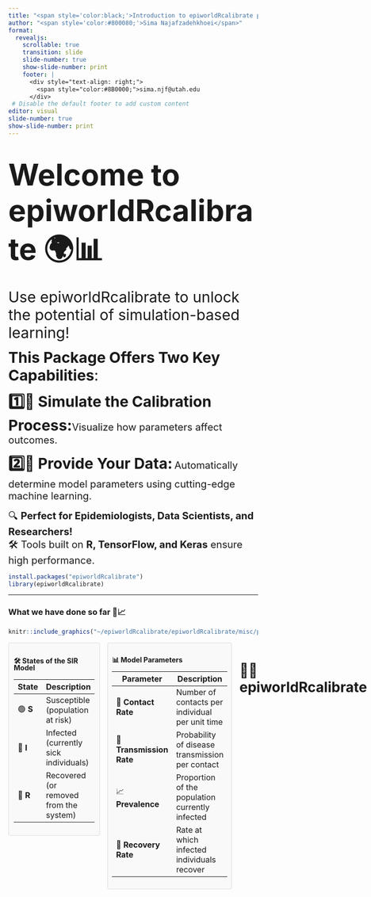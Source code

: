 ```yaml
---
title: "<span style='color:black;'>Introduction to epiworldRcalibrate package</span>"
author: "<span style='color:#800080;'>Sima Najafzadehkhoei</span>"
format: 
  revealjs:
    scrollable: true
    transition: slide
    slide-number: true
    show-slide-number: print
    footer: |
      <div style="text-align: right;">
        <span style="color:#8B0000;">sima.njf@utah.edu
      </div>
 # Disable the default footer to add custom content
editor: visual
slide-number: true
show-slide-number: print
---
```


# [Welcome to **epiworldRcalibrate** 🌍📊]{style="font-size: 60px;"}

[Use epiworldRcalibrate to unlock the potential of simulation-based learning!]{style="font-size: 30px;"}

[**This Package Offers Two Key Capabilities**:]{style="font-size: 30px;"}

[1️⃣🚀 Simulate the Calibration Process:]{style="font-size: 30px; font-weight: bold;"}[Visualize how parameters affect outcomes.]{style="font-size: 20px;"}

[2️⃣🎯 Provide Your Data:]{style="font-size: 30px; font-weight: bold;"} [Automatically determine model parameters using cutting-edge machine learning.]{style="font-size: 20px;"}

[🔍 **Perfect for Epidemiologists, Data Scientists, and Researchers!**\
🛠️ Tools built on **R, TensorFlow, and Keras** ensure high performance.]{style="font-size: 20px;"}

``` r
install.packages("epiworldRcalibrate")
library(epiworldRcalibrate)
```

------------------------------------------------------------------------

### What we have done so far 🦠📈

```r
knitr::include_graphics("~/epiworldRcalibrate/epiworldRcalibrate/misc/plan.jpg")
```

<div style="display: flex; align-items: flex-start; gap: 15px;">

<!-- Left Table -->

::: {style="font-size: 12px; line-height: 1; width: 50%; text-align: left; border: 1px solid #ddd; padding: 10px; border-radius: 3px; background-color: #f9f9f9;"}
### 🛠️ **States of the SIR Model**

| **State** | **Description**                        |
|-----------|----------------------------------------|
| 🟢 **S**  | Susceptible (population at risk)       |
| 🔴 **I**  | Infected (currently sick individuals)  |
| 🔵 **R**  | Recovered (or removed from the system) |
:::

<!-- Right Table -->

::: {style="font-size: 12px; line-height: 1; width: 50%; text-align: left; border: 1px solid #ddd; padding: 8px; border-radius: 3px; background-color: #f9f9f9;"}
### 📊 **Model Parameters**

+--------------------------+-------------------------------------------------+
| **Parameter**            | **Description**                                 |
+==========================+=================================================+
| 🤝 **Contact Rate**      | Number of contacts per individual per unit time |
+--------------------------+-------------------------------------------------+
| 💉 **Transmission Rate** | Probability of disease transmission per contact |
+--------------------------+-------------------------------------------------+
| 📈 **Prevalence**        | Proportion of the population currently infected |
+--------------------------+-------------------------------------------------+
| 🛌 **Recovery Rate**     | Rate at which infected individuals recover      |
+--------------------------+-------------------------------------------------+
:::

# 🚀🎯 epiworldRcalibrate

our Ultimate Tool for Epidemic Insights

```r
knitr::include_graphics("~/epiworldRcalibrate/epiworldRcalibrate/misc/epiworldRcalibrate_scenario.jpg")
```

# 🚀 Simulate and calibrate SIR Function

``` .r
N = 2e4
n = 5000
ndays = 50
epochs = 100
ncores = 20
verbose = 2
simulate_calibrate_sir(N, n, ndays, ncores, epochs, verbose)
```

::: {.columns style="font-size:17px;"}
::: {.column width="40%"}
🎯 [**What Does This Function Do?**]{style="color: #4CAF50;"}

1️⃣ [**Data Generation:**]{style="color: #2196F3;"} Create realistic epidemic scenarios

2️⃣ [**Simulation:**]{style="color: #FFC107;"} Model the spread of disease over time

3️⃣ [**Model Training:**]{style="color: #9C27B0;"} Use CNNs for best-fitting parameters

4️⃣ [**Evaluation:**]{style="color: #FF5722;"} Assess performance (e.g., MAE)

5️⃣ [**Visualization:**]{style="color: #673AB7;"} Generate intuitive plots
:::

::: {.column width="60%"}
+--------------------------------------------------+--------------------------------------+--------------------------------------------------+------------------------------------+
| [Category]{style="color: #4CAF50;"}              | [Parameter]{style="color: #2196F3;"} | [Description]{style="color: #FFC107;"}           | [Example]{style="color: #9C27B0;"} |
+==================================================+======================================+==================================================+====================================+
| [**Simulation Inputs**]{style="color: #4CAF50;"} | N                                    | Total number of simulations to run.              | 20,000                             |
+--------------------------------------------------+--------------------------------------+--------------------------------------------------+------------------------------------+
|                                                  | n                                    | Population size for each simulation.             | 5,000                              |
+--------------------------------------------------+--------------------------------------+--------------------------------------------------+------------------------------------+
|                                                  | ndays                                | Duration of the simulation in days.              | 50                                 |
+--------------------------------------------------+--------------------------------------+--------------------------------------------------+------------------------------------+
|                                                  | ncores                               | Number of cores for parallel processing.         | 20                                 |
+--------------------------------------------------+--------------------------------------+--------------------------------------------------+------------------------------------+
| [**Model Training**]{style="color: #FF5722;"}    | epochs                               | Number of training iterations for the CNN model. | 100                                |
+--------------------------------------------------+--------------------------------------+--------------------------------------------------+------------------------------------+
| [**Inputs**]{style="color: #FFC107;"}            | verbose                              | Level of detail in the training output.          |                                    |
+--------------------------------------------------+--------------------------------------+--------------------------------------------------+------------------------------------+
:::
:::

## 🌟 Going Deep into the Function

::: {.columns}

::: {.column width="60%"}
<div id="code-container" style="
  font-family: 'Courier New', Courier, monospace; 
  background-color: #1e1e1e; 
  color: #dcdcdc; 
  padding: 20px; 
  border-radius: 10px; 
  line-height: 1.8; 
  max-width: 100%; 
  position: relative; 
  box-shadow: 0px 4px 6px rgba(0, 0, 0, 0.3); 
  font-size: 20px;">
<pre><code id="code-block">
simulate_calibrate_sir <- function(N, n, ndays, ncores, epochs, verbose) {
  theta <- generate_theta(N, n)
  seeds <- sample.int(.Machine$integer.max, N, TRUE)
  path = "~/epiworldRcalibrate/misc/simulated_data/sir-%06i.rds"

  matrices <- run_simulations(N, n, ndays, ncores, theta, seeds)

  filtered_data <- filter_non_null(matrices, theta)
  matrices <- filtered_data$matrices
  theta <- filtered_data$theta
  N <- filtered_data$N

  arrays_1d <- prepare_data_for_tensorflow(matrices, N)

  theta2 <- data.table::as.data.table(data.table::copy(theta))
  theta2$crate <- stats::plogis(theta2$crate / 10)

  data_split <- split_data(arrays_1d, theta2, N)
  train <- data_split$train
  test <- data_split$test

  model <- build_cnn_model(dim(arrays_1d)[-1], ncol(theta2))
  train_model(model, train, epochs = epochs, verbose = verbose)

  eval_results <- evaluate_model(model, test, theta)
  pred <- eval_results$pred
  MAEs <- eval_results$MAEs

  plot_results(pred, test, theta, MAEs, N, floor(N * 0.7))
  return(list(pred = pred, MAEs = MAEs))
}
</code></pre>
</div>
:::

::: {.column width="40%"}
###### 🎥 Video Example:

<iframe src="https://drive.google.com/file/d/1O4S4RqJPBQAZF_0MYK5n98yQevXyYZyg/preview" 
        width="100%" 
        height="500" 
        frameborder="0" 
        allowfullscreen>
</iframe>
:::

:::

<script>
const allLines = document.querySelector("#code-block").innerHTML.split("\n");
let currentIndex = 0;

// Function to highlight next line
function highlightNextLine() {
  const codeBlock = document.querySelector("#code-block");
  const newLines = allLines.map((line, index) => {
    if (index === currentIndex && !line.trim().startsWith("#")) {
      return `<span style="background-color: #3b82f6; color: white; display: inline-block; width: 100%; border-radius: 5px; padding: 2px;">${line}</span>`;
    }
    return line;
  });
  codeBlock.innerHTML = newLines.join("\n");
  if (currentIndex < allLines.length - 1) {
    currentIndex++;
  }
}

// Trigger highlighting on Enter key press
document.addEventListener("keydown", function (event) {
  if (event.key === "Enter") {
    highlightNextLine();
  }
});
</script>


## Model Calibration Made Easy 🎯🤖

::: columns
::: {.column width="50%" style="font-size: 20px;"}
### 🔍 Calibrate Parameters:

1️⃣ **Input Your Data**: Provide real-world or simulated SIR data.

2️⃣ **CNN Prediction**: The pre-trained model predicts:\
- **Prevalence**: How widespread is the infection?\
- **Case Rate**: How quickly are cases rising?\
- **Transmission Probability**: How infectious is the disease?\
- **Recovery Rate**:Rate at which infected individuals recover

### 🔧 Smart Model Selection:

-   Automatically detects if 30 or 60 models should be used for the input data.
-   Loads the correct pre-trained model for optimal predictions.
:::

::: {.column width="50%"}
```r
knitr::include_graphics("~/epiworldRcalibrate/epiworldRcalibrate/misc/flowchart_calibrate_sir.jpg")
```
:::
:::

``` r
N=1
n=5000
set.seed(123)
theta <- generate_theta(N, n)
ncores=20
ndays=60
seeds=123

# Run simulations
i=1
m <- epiworldR:: ModelSIRCONN(
  "mycon",
  prevalence        = theta$preval[i],
  contact_rate      = theta$crate[i],
  transmission_rate = theta$ptran[i],
  recovery_rate     = theta$prec[i],
  n                 = n
)
verbose_off(m)
run(m, ndays = ndays)
incidence = epiworldR::plot_incidence(m, plot = FALSE)
data=incidence$Infected
result=calibrate_sir(data)
```

## 🎯 Empower Yourself: Perform Your Own Calibration

### [SIR Model Actual vs Predicted Table]{style="font-size: 20px;"}

+---------------+------------+----------------------+---------------------------+----------------------+
|               | Prevalence | Contact Rate (crate) | Transmission Rate (ptran) | Recovery Rate (prec) |
+===============+============+======================+===========================+======================+
| **Actual**    | 0.11900    | 0.64784              | 0.07971                   | 0.54576              |
+---------------+------------+----------------------+---------------------------+----------------------+
| **Predicted** | 0.22479    | 0.60218              | 0.22618                   | 0.54581              |
+---------------+------------+----------------------+---------------------------+----------------------+
| **MAE**       | 0.10579    | 0.04566              | 0.14647                   | 0.00005              |
+---------------+------------+----------------------+---------------------------+----------------------+

## [📊 Visualizing SIR Model Results: Actual vs Predicted Parameters]{style="font-size: 40px;"}

```r
knitr::include_graphics("~/epiworldRcalibrate/epiworldRcalibrate/misc/plots.png")
```

## 🙏 Thank You!
<div style="text-align: center; font-size: 36px; color: #4CAF50; margin-top: 50px;">
  <p><strong>Thank You for Your Attention!</strong></p>
  <p style="font-size: 20px; color: #555;">Questions? Feel free to ask! 😊</p>
</div>

<div style="text-align: center; font-size: 16px; color: #888; margin-top: 30px;">
  <p>Advanced R Programming</p>
  <p>Population Health Sciences, University of Utah</p>
</div>
